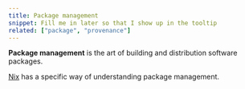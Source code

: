 ```yaml
---
title: Package management
snippet: Fill me in later so that I show up in the tooltip
related: ["package", "provenance"]
---
```


**Package management** is the art of building and distribution software packages.

[Nix] has a specific way of understanding package management.

[nix]: /concepts/nix
